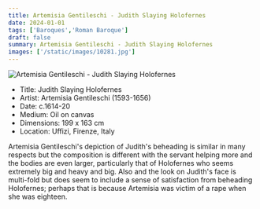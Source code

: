 ```yaml
---
title: Artemisia Gentileschi - Judith Slaying Holofernes
date: 2024-01-01
tags: ['Baroques','Roman Baroque']
draft: false
summary: Artemisia Gentileschi - Judith Slaying Holofernes
images: ['/static/images/10281.jpg']
---
```


![Artemisia Gentileschi - Judith Slaying Holofernes](/static/images/10281.jpg)

* Title: Judith Slaying Holofernes
* Artist: Artemisia Gentileschi (1593-1656)
* Date: c.1614-20
* Medium: Oil on canvas
* Dimensions: 199 x 163 cm
* Location: Uffizi, Firenze, Italy

Artemisia Gentileschi's depiction of Judith's beheading is similar in many respects but the composition is different with the servant helping more and the bodies are even larger, particularly that of Holofernes who seems extremely big and heavy and big. Also and the look on Judith's face is multi-fold but does seem to include a sense of satisfaction from beheading Holofernes; perhaps that is because Artemisia was victim of a rape when she was eighteen.
